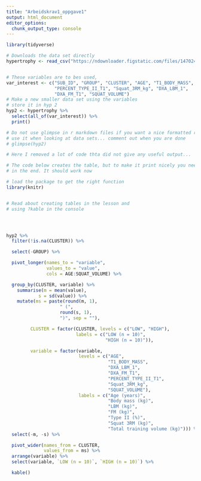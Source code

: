 ---
title: "Arbeidskrav1_oppgave1"
output: html_document
editor_options: 
  chunk_output_type: console
---

```{r}
library(tidyverse)

# Downloads the data set directly
hypertrophy <- read_csv("https://ndownloader.figstatic.com/files/14702420")


# These variables are to bes used, 
var_interest <- c("SUB_ID", "GROUP", "CLUSTER", "AGE", "T1_BODY_MASS",
                  "PERCENT_TYPE_II_T1", "Squat_3RM_kg", "DXA_LBM_1", 
                  "DXA_FM_T1", "SQUAT_VOLUME")
# Make a new smaller data set using the variables
# store it in hyp 2
hyp2 <- hypertrophy %>%
  select(all_of(var_interest)) %>%
  print()

# Do not use glimpse in r markdown files if you want a nice formatted report
# use it when looking at data sets... comment out when you are done
# glimpse(hyp2)

# Here I removed a lot of code thta did not give any useful output...

# The code below creates the table, but to make it print nicely you need the kable function
# in the end. It should work now 

# load the package to get the right function 
library(knitr)


# Read about creating tables in the lesson and 
# using ?kable in the console




hyp2 %>%
  filter(!is.na(CLUSTER)) %>%

  select(-GROUP) %>%

  pivot_longer(names_to = "variable", 
               values_to = "value", 
               cols = AGE:SQUAT_VOLUME) %>%

  group_by(CLUSTER, variable) %>%
    summarise(m = mean(value), 
            s = sd(value)) %>% 
    mutate(ms = paste(round(m, 1), 
                    " (", 
                    round(s, 1), 
                    ")", sep = ""),

         CLUSTER = factor(CLUSTER, levels = c("LOW", "HIGH"), 
                          labels = c("LOW (n = 10)", 
                                     "HIGH (n = 10)")),

         variable = factor(variable, 
                           levels = c("AGE", 
                                      "T1_BODY_MASS", 
                                      "DXA_LBM_1", 
                                      "DXA_FM_T1", 
                                      "PERCENT_TYPE_II_T1", 
                                      "Squat_3RM_kg", 
                                      "SQUAT_VOLUME"), 
                           labels = c("Age (years)", 
                                      "Body mass (kg)", 
                                      "LBM (kg)", 
                                      "FM (kg)", 
                                      "Type II (%)", 
                                      "Squat 3RM (kg)", 
                                      "Total training volume (kg)"))) %>%
  select(-m, -s) %>%

  pivot_wider(names_from = CLUSTER, 
              values_from = ms) %>%
  arrange(variable) %>%
  select(variable, `LOW (n = 10)`, `HIGH (n = 10)`) %>%

  kable()


```

